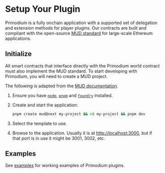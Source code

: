 # Setup Your Plugin

Primodium is a fully onchain application with a supported set of delegation and extension methods for player plugins. Our contracts are built and compliant with the open-source [MUD standard](https://www.mud.dev) for large-scale Ethereum applications.

## Initialize

All smart contracts that interface directly with the Primodium world contract must also implement the MUD standard. To start developing with Primodium, you will need to create a MUD project.

The following is adapted from the [MUD documentation](https://mud.dev/quickstart).

1. Ensure you have [`node`](https://nodejs.org/en/download/package-manager#macos), [`pnpm`](https://pnpm.io/installation) and [`foundry`](https://getfoundry.sh/) installed.
1. Create and start the application:

   ```sh copy
   pnpm create mud@next my-project && cd my-project && pnpm dev
   ```

1. Select the template to use.
1. Browse to the application.
   Usually it is at [http://localhost:3000](http://localhost:3000), but if that port is in use it might be 3001, 3002, etc.

## Examples

See [examples](./examples) for working examples of Primodium plugins.
